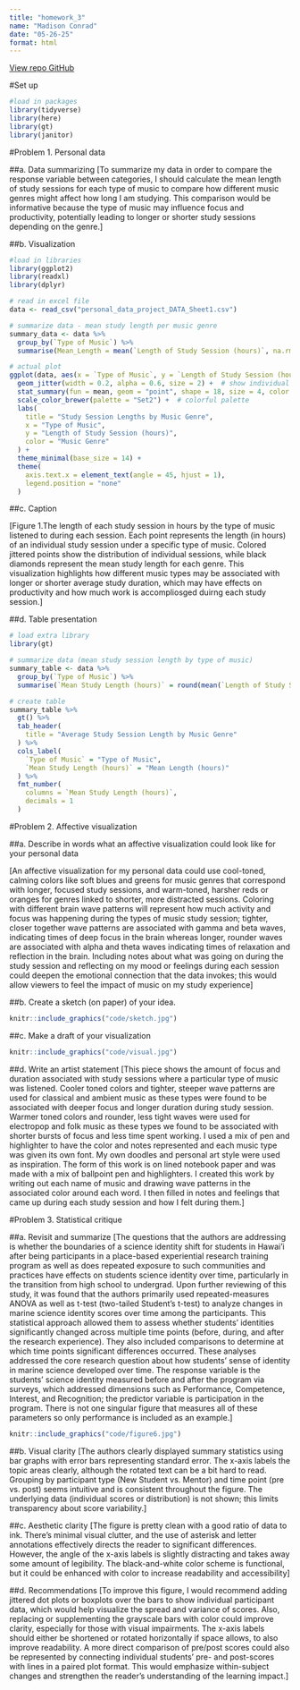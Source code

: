 ```yaml
---
title: "homework_3"
name: "Madison Conrad"
date: "05-26-25"
format: html
---
```


[View repo GitHub](https://github.com/mconrad23/ENVS-193DS_homework-03.git)

#Set up

```r
#load in packages
library(tidyverse) 
library(here)
library(gt) 
library(janitor)
```
#Problem 1. Personal data 

##a. Data summarizing 
[To summarize my data in order to compare the response variable between categories, I should calculate the mean length of study sessions for each type of music to compare how different music genres might affect how long I am studying. This comparison would be informative because the type of music may influence focus and productivity, potentially leading to longer or shorter study sessions depending on the genre.]

##b. Visualization 
```r
#load in libraries
library(ggplot2)
library(readxl)
library(dplyr)

# read in excel file 
data <- read_csv("personal_data_project_DATA_Sheet1.csv")

# summarize data - mean study length per music genre
summary_data <- data %>%
  group_by(`Type of Music`) %>%
  summarise(Mean_Length = mean(`Length of Study Session (hours)`, na.rm = TRUE))

# actual plot
ggplot(data, aes(x = `Type of Music`, y = `Length of Study Session (hours)`, color = `Type of Music`)) +
  geom_jitter(width = 0.2, alpha = 0.6, size = 2) +  # show individual study sessions
  stat_summary(fun = mean, geom = "point", shape = 18, size = 4, color = "black") +  # mean points
  scale_color_brewer(palette = "Set2") +  # colorful palette
  labs(
    title = "Study Session Lengths by Music Genre",
    x = "Type of Music",
    y = "Length of Study Session (hours)",
    color = "Music Genre"
  ) +
  theme_minimal(base_size = 14) +
  theme(
    axis.text.x = element_text(angle = 45, hjust = 1),
    legend.position = "none"
  )
```

##c. Caption 

[Figure 1.The length of each study session in hours by the type of music listened to during each session. Each point represents the length (in hours) of an individual study session under a specific type of music. Colored jittered points show the distribution of individual sessions, while black diamonds represent the mean study length for each genre. This visualization highlights how different music types may be associated with longer or shorter average study duration, which may have effects on productivity and how much work is accompliosged duirng each study session.]

##d. Table presentation 

```r
# load extra library
library(gt)

# summarize data (mean study session length by type of music)
summary_table <- data %>%
  group_by(`Type of Music`) %>%
  summarise(`Mean Study Length (hours)` = round(mean(`Length of Study Session (hours)`, na.rm = TRUE), 1))

# create table 
summary_table %>%
  gt() %>%
  tab_header(
    title = "Average Study Session Length by Music Genre"
  ) %>%
  cols_label(
    `Type of Music` = "Type of Music",
    `Mean Study Length (hours)` = "Mean Length (hours)"
  ) %>%
  fmt_number(
    columns = `Mean Study Length (hours)`,
    decimals = 1
  )

```

#Problem 2. Affective visualization 

##a. Describe in words what an affective visualization could look like for your personal data

[An affective visualization for my personal data could use cool-toned, calming colors like soft blues and greens for music genres that correspond with longer, focused study sessions, and warm-toned, harsher reds or oranges for genres linked to shorter, more distracted sessions. Coloring with different brain wave patterns will represent how much activity and focus was happening during the types of music study session; tighter, closer together wave patterns are associated with gamma and beta waves, indicating times of deep focus in the brain whereas longer, rounder waves are associated with alpha and theta waves indicating times of relaxation and reflection in the brain. Including notes about what was going on during the study session and reflecting on my mood or feelings during each session could deepen the emotional connection that the data invokes; this would allow viewers to feel the impact of music on my study experience]

##b. Create a sketch (on paper) of your idea.

```r
knitr::include_graphics("code/sketch.jpg")
```


##c. Make a draft of your visualization
```r
knitr::include_graphics("code/visual.jpg") 
```


##d. Write an artist statement
[This piece shows the amount of focus and duration associated with study sessions where a particular type of music was listened. Cooler toned colors and tighter, steeper wave patterns are used for classical and ambient music as these types were found to be associated with deeper focus and longer duration during study session. Warmer toned colors and rounder, less tight waves were used for electropop and folk music as these types we found to be associated with shorter bursts of focus and less time spent working. I used a mix of pen and highlighter to have the color and notes represented and each music type was given its own font. My own doodles and personal art style were used as inspiration. The form of this work is on lined notebook paper and was made with a mix of ballpoint pen and highlighters. I created this work by writing out each name of music and drawing wave patterns in the associated color around each word. I then filled in notes and feelings that came up during each study session and how I felt during them.]

#Problem 3. Statistical critique

##a. Revisit and summarize
[The questions that the authors are addressing is whether the boundaries of a science identity shift for students in Hawai'i after being participants in a place-based experiential research training program as well as does repeated exposure to such communities and practices have effects on students science identity over time, particularly in the transition from high school to undergrad. Upon further reviewing of this study, it was found that the authors primarily used repeated-measures ANOVA as well as t-test (two-tailed Student's t-test) to analyze changes in marine science identity scores over time among the participants. This statistical approach allowed them to assess whether students’ identities significantly changed across multiple time points (before, during, and after the research experience). They also included comparisons to determine at which time points significant differences occurred. These analyses addressed the core research question about how students’ sense of identity in marine science developed over time. The response variable is the students' science identity measured before and after the program via surveys, which addressed dimensions such as Performance, Competence, Interest, and Recognition; the predictor variable is participation in the program. There is not one singular figure that measures all of these parameters so only performance is included as an example.]

```r
knitr::include_graphics("code/figure6.jpg")
```


##b. Visual clarity
[The authors clearly displayed summary statistics using bar graphs with error bars representing standard error. The x-axis labels the topic areas clearly, although the rotated text can be a bit hard to read. Grouping by participant type (New Student vs. Mentor) and time point (pre vs. post) seems intuitive and is  consistent throughout the figure. The underlying data (individual scores or distribution) is not shown; this limits transparency about score variability.]

##c. Aesthetic clarity 
[The figure is pretty clean with a good ratio of data to ink. There’s minimal visual clutter, and the use of asterisk and letter annotations effectively directs the reader to significant differences. However, the angle of the x-axis labels is slightly distracting and takes away some amount of legibility. The black-and-white color scheme is functional, but it could be enhanced with color to increase readability and accessibility]

##d. Recommendations
[To improve this figure, I would recommend adding jittered dot plots or boxplots over the bars to show individual participant data, which would help visualize the spread and variance of scores. Also, replacing or supplementing the grayscale bars with color could improve clarity, especially for those with visual impairments. The x-axis labels should either be shortened or rotated horizontally if space allows, to also improve readability. A more direct comparison of pre/post scores could also be represented by connecting individual students’ pre- and post-scores with lines in a paired plot format. This would emphasize within-subject changes and strengthen the reader’s understanding of the learning impact.]
